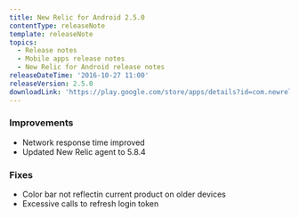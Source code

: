 ```yaml
---
title: New Relic for Android 2.5.0
contentType: releaseNote
template: releaseNote
topics:
  - Release notes
  - Mobile apps release notes
  - New Relic for Android release notes
releaseDateTime: '2016-10-27 11:00'
releaseVersion: 2.5.0
downloadLink: 'https://play.google.com/store/apps/details?id=com.newrelic.rpm'
---
```


### Improvements

* Network response time improved
* Updated New Relic agent to 5.8.4

### Fixes

* Color bar not reflectin current product on older devices
* Excessive calls to refresh login token
